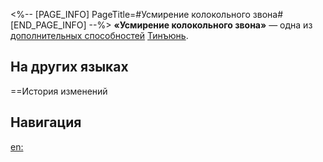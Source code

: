 <%-- [PAGE_INFO]
PageTitle=#Усмирение колокольного звона#
[END_PAGE_INFO] --%>
{{Навык Инфобокс
|Название         = Усмирение колокольного звона
|Изображение      = След Усмирение колокольного звона.png
|Персонаж         = Тинъюнь
|Тип              = Доп. способность
|Возвышение       = 4
|Длительность     = 
|Описание         = Наносимый базовой атакой урон повышается на 40%.
|Свойство1        = 
|Масштабирование1 = 
}}
'''«Усмирение колокольного звона»''' — одна из [[дополнительная способность|дополнительных способностей]] [[Тинъюнь]].

==На других языках==
{{На других языках
|en   = Knell Subdual
|zhs  = 止厄
|zht  = 止厄
|ja   = {{Rubi|除災|じょさい}}
|ko   = 재액 방지
|es   = Represión de la sentencia
|fr   = Subjugation de la peine
|ru   = Усмирение колокольного звона
|th   = Knell Subdual
|vi   = Ngăn Chặn Tai Ương
|de   = Unterdrückung des Unheils
|id   = Knell Subdual
|pt   = Subjugar de Joelhos
}}

==История изменений
{{История изменений|3.5}}

==Навигация==
{{Навык Навбокс|Тинъюнь}}

[[en:]]